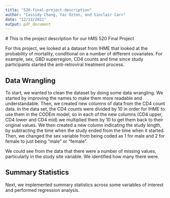```yaml
---
title: "520-final-project-description"
author: "Cassidy Chang, Yaz Ozten, and Sinclair Carr"
date: "12/13/2021"
output: pdf_document
---
```

 # This is the project description for our hMS 520 Final Project
 
 For this project, we looked at a dataset from IHME that looked at the probability of mortality, conditional on a number of different covariates. For example, sex, GBD superregion, CD4 counts and time since study participants started the anti-retroviral treatment process.

## Data Wrangling
To start, we wanted to clean the dataset by doing some data wrangling. We started by improving the names to make them more readable and understandable. Then, we created new columns of data from the CD4 count data. In the data set, the CD4 counts were divided by 10 in order for IHME to use them in the CODEm model, so in each of the new columns (CD4 upper, CD4 lower and CD4 mid) we multiplied them by 10 to get them back to their original values. We then created a new column indicating the study length, by subtracting the time when the study ended from the time when it started. Then, we changed the sex variable from being coded as 1 for male and 2 for female to just being "male" or "female". 

We could see from the data that there were a number of missing values, particularly in the study site variable. We identified how many there were. 

## Summary Statistics
Next, we implemented summary statistics across some variables of interest and performed regression analysis. 
